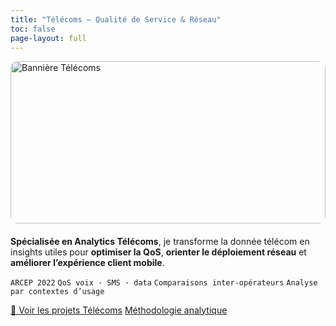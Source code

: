 ```yaml
---
title: "Télécoms — Qualité de Service & Réseau"
toc: false
page-layout: full
---
```


<!-- Bannière : image absolue + hauteur fixée + recadrage propre -->
<img src="/assets/banners/banner-telecom.jpg" alt="Bannière Télécoms"
     style="width:100%; height:260px; object-fit:cover; border-radius:12px; display:block; margin:0 0 1.2rem 0;" />

**Spécialisée en Analytics Télécoms**, je transforme la donnée télécom en insights utiles pour **optimiser la QoS**, **orienter le déploiement réseau** et **améliorer l’expérience client mobile**.

`ARCEP 2022`{.badge} `QoS voix · SMS · data`{.badge} `Comparaisons inter-opérateurs`{.badge} `Analyse par contextes d’usage`{.badge}

[🔎 Voir les projets Télécoms](projets.qmd){.btn .btn-primary}
[Méthodologie analytique](../methode/index.qmd){.btn .btn-outline-primary}
